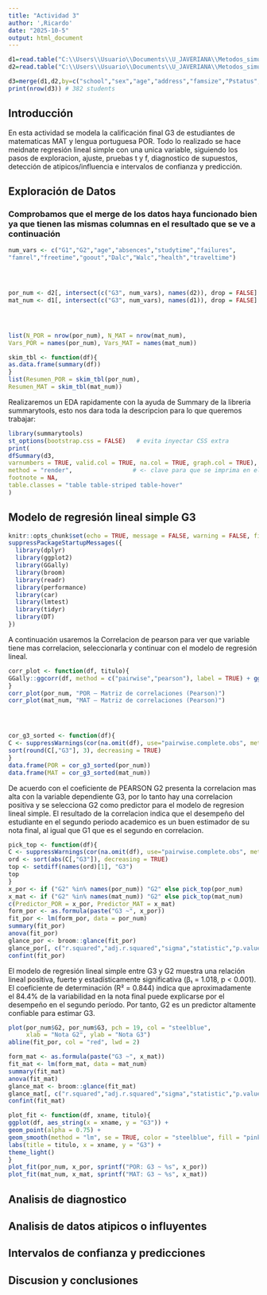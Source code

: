 ```yaml
---
title: "Actividad 3"
author: ',Ricardo'
date: "2025-10-5"
output: html_document
---
```


```r

d1=read.table("C:\\Users\\Usuario\\Documents\\U_JAVERIANA\\Metodos_simulacion_estadistica\\MODULO_3\\datos_actividad3\\student\\student-mat.csv",sep=";",header=TRUE)
d2=read.table("C:\\Users\\Usuario\\Documents\\U_JAVERIANA\\Metodos_simulacion_estadistica\\MODULO_3\\datos_actividad3\\student\\student-por.csv",sep=";",header=TRUE)

d3=merge(d1,d2,by=c("school","sex","age","address","famsize","Pstatus","Medu","Fedu","Mjob","Fjob","reason","nursery","internet"))
print(nrow(d3)) # 382 students

```

## Introducción

En esta actividad se modela la calificación final G3 de estudiantes de matematicas MAT y lengua portuguesa POR. Todo lo realizado se hace meidnate regresión lineal simple con una unica variable, siguiendo los pasos de exploracion, ajuste, pruebas t y f, diagnostico de supuestos, detección de atipicos/influencia e intervalos de confianza y predicción.

## Exploración de Datos

### Comprobamos que el merge de los datos haya funcionado bien ya que tienen las mismas columnas en el resultado que se ve a continuación

```r

num_vars <- c("G1","G2","age","absences","studytime","failures",
"famrel","freetime","goout","Dalc","Walc","health","traveltime")




por_num <- d2[, intersect(c("G3", num_vars), names(d2)), drop = FALSE]
mat_num <- d1[, intersect(c("G3", num_vars), names(d1)), drop = FALSE]




list(N_POR = nrow(por_num), N_MAT = nrow(mat_num),
Vars_POR = names(por_num), Vars_MAT = names(mat_num))

```


```r
skim_tbl <- function(df){
as.data.frame(summary(df))
}
list(Resumen_POR = skim_tbl(por_num),
Resumen_MAT = skim_tbl(mat_num))
```


Realizaremos un EDA rapidamente con la ayuda de Summary de la libreria summarytools, esto nos dara toda la descripcion para lo que queremos trabajar:

```r
library(summarytools)
st_options(bootstrap.css = FALSE)   # evita inyectar CSS extra
print(
dfSummary(d3,
varnumbers = TRUE, valid.col = TRUE, na.col = TRUE, graph.col = TRUE),
method = "render",                 # <- clave para que se imprima en el HTML knit
footnote = NA,
table.classes = "table table-striped table-hover"
)

```

## Modelo de regresión lineal simple G3


```r
knitr::opts_chunk$set(echo = TRUE, message = FALSE, warning = FALSE, fig.width = 7, fig.height = 5)
suppressPackageStartupMessages({
  library(dplyr)
  library(ggplot2)
  library(GGally)
  library(broom)
  library(readr)
  library(performance)
  library(car)
  library(lmtest)
  library(tidyr)
  library(DT)
})
```

A continuación usaremos la Correlacion de pearson para ver que variable tiene mas correlacion, seleccionarla y continuar con el modelo de regresión lineal.

```r
corr_plot <- function(df, titulo){
GGally::ggcorr(df, method = c("pairwise","pearson"), label = TRUE) + ggtitle(titulo)
}
corr_plot(por_num, "POR — Matriz de correlaciones (Pearson)")
corr_plot(mat_num, "MAT — Matriz de correlaciones (Pearson)")




cor_g3_sorted <- function(df){
C <- suppressWarnings(cor(na.omit(df), use="pairwise.complete.obs", method="pearson"))
sort(round(C[,"G3"], 3), decreasing = TRUE)
}
data.frame(POR = cor_g3_sorted(por_num))
data.frame(MAT = cor_g3_sorted(mat_num))
```

De acuerdo con el coeficiente de PEARSON G2 presenta la correlacion mas alta con la variable dependiente G3, por lo tanto hay una correlacion positiva y se selecciona G2 como predictor para el modelo de regresion lineal simple. El resultado de la correlacion indica que el desempeño del estudiante en el segundo periodo academico es un buen estimador de su nota final, al igual que G1 que es el segundo en correlacion.

```r
pick_top <- function(df){
C <- suppressWarnings(cor(na.omit(df), use="pairwise.complete.obs", method="pearson"))
ord <- sort(abs(C[,"G3"]), decreasing = TRUE)
top <- setdiff(names(ord)[1], "G3")
top
}
x_por <- if ("G2" %in% names(por_num)) "G2" else pick_top(por_num)
x_mat <- if ("G2" %in% names(mat_num)) "G2" else pick_top(mat_num)
c(Predictor_POR = x_por, Predictor_MAT = x_mat)
form_por <- as.formula(paste("G3 ~", x_por))
fit_por <- lm(form_por, data = por_num)
summary(fit_por)
anova(fit_por)
glance_por <- broom::glance(fit_por)
glance_por[, c("r.squared","adj.r.squared","sigma","statistic","p.value","df")]
confint(fit_por)


```
El modelo de regresión lineal simple entre G3 y G2 muestra una relación lineal positiva, fuerte y estadísticamente significativa (β₁ = 1.018, p < 0.001). El coeficiente de determinación (R² = 0.844) indica que aproximadamente el 84.4% de la variabilidad en la nota final puede explicarse por el desempeño en el segundo período. Por tanto, G2 es un predictor altamente confiable para estimar G3.

```r
plot(por_num$G2, por_num$G3, pch = 19, col = "steelblue",
     xlab = "Nota G2", ylab = "Nota G3")
abline(fit_por, col = "red", lwd = 2)

```
```r
form_mat <- as.formula(paste("G3 ~", x_mat))
fit_mat <- lm(form_mat, data = mat_num)
summary(fit_mat)
anova(fit_mat)
glance_mat <- broom::glance(fit_mat)
glance_mat[, c("r.squared","adj.r.squared","sigma","statistic","p.value","df")]
confint(fit_mat)
```



```r
plot_fit <- function(df, xname, titulo){
ggplot(df, aes_string(x = xname, y = "G3")) +
geom_point(alpha = 0.75) +
geom_smooth(method = "lm", se = TRUE, color = "steelblue", fill = "pink") +
labs(title = titulo, x = xname, y = "G3") +
theme_light()
}
plot_fit(por_num, x_por, sprintf("POR: G3 ~ %s", x_por))
plot_fit(mat_num, x_mat, sprintf("MAT: G3 ~ %s", x_mat))
```

## Analisis de diagnostico

## Analisis de datos atipicos o influyentes

## Intervalos de confianza y predicciones

## Discusion y conclusiones




